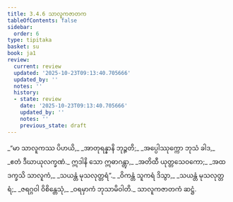 ```yaml
---
title: 3.4.6 သာလူကဇာတက
tableOfContents: false
sidebar:
  order: 6
type: tipitaka
basket: su
book: ja1
review:
  current: review
  updated: '2025-10-23T09:13:40.705666'
  updated_by: ''
  notes: ''
  history:
  - state: review
    date: '2025-10-23T09:13:40.705666'
    updated_by: ''
    notes: ''
    previous_state: draft
---
```



<ReviewStatus review={frontmatter.review} showDetails={true} />

<HypothesisAnnotation frontmatter={frontmatter} />

<DynamicBreadcrumb />

<Division number="106" book="ja1" e="ch" v="22" p="86">

<Paragraph number="816" type="verses" book="ja1">
_“မာ သာလူကဿ ပိဟယိ,_  
_အာတုရန္နာနိ ဘုဉ္ဇတိ;_  
_အပ္ပေါဿုက္ကော ဘုသံ ခါဒ,_  
_ဧတံ ဒီဃာယုလက္ခဏံ._  

</Paragraph>

</Division>
<Division number="107" book="ja1" e="ch" v="22" p="86">

<Paragraph number="817" type="verses" book="ja1">
ဣဒါနိ သော ဣဓာဂန္တွာ,_  
_အတိထီ ယုတ္တသေဝကော;_  
_အထ ဒက္ခသိ သာလူကံ,_  
_သယန္တံ မုသလုတ္တရံ”._  

</Paragraph>

</Division>
<Division number="108" book="ja1" e="ch" v="22" p="86">

<Paragraph number="818" type="verses" book="ja1">
_ဝိကန္တံ သူကရံ ဒိသွာ,_  
_သယန္တံ မုသလုတ္တရံ;_  
_ဇရဂ္ဂဝါ ဝိစိန္တေသုံ,_  
_ဝရမှာကံ ဘုသာမိဝါတိ._  


</Paragraph>
</Division>

<Paragraph number="819" type="center" book="ja1">
သာလူကဇာတကံ ဆဋ္ဌံ.
</Paragraph>